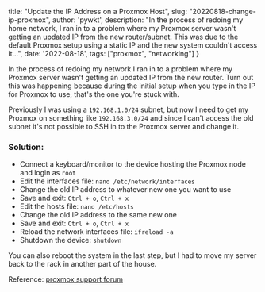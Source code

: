 title: "Update the IP Address on a Proxmox Host",
slug: "20220818-change-ip-proxmox",
author: 'pywkt',
description: "In the process of redoing my home network, I ran in to a problem where my Proxmox server wasn't getting an updated IP from the new router/subnet. This was due to the default Proxmox setup using a static IP and the new system couldn't access it...",
date: '2022-08-18',
tags: ["proxmox", "networking"]
}

In the process of redoing my network I ran in to a problem where my Proxmox server wasn't getting an updated IP from the new router. Turn out this was happening because during the initial setup when you type in the IP for Proxmox to use, that's the one you're stuck with.

Previously I was using a `192.168.1.0/24` subnet, but now I need to get my Proxmox on something like `192.168.3.0/24` and since I can't access the old subnet it's not possible to SSH in to the Proxmox server and change it.

### Solution:
  - Connect a keyboard/monitor to the device hosting the Proxmox node and login as `root`
  - Edit the interfaces file: `nano /etc/network/interfaces`
  - Change the old IP address to whatever new one you want to use
  - Save and exit: `Ctrl + o`, `Ctrl + x`
  - Edit the hosts file: `nano /etc/hosts`
  - Change the old IP address to the same new one
  - Save and exit: `Ctrl + o`, `Ctrl + x`
  - Reload the network interfaces file: `ifreload -a`
  - Shutdown the device: `shutdown`

You can also reboot the system in the last step, but I had to move my server back to the rack in another part of the house.

Reference: [proxmox support forum](https://forum.proxmox.com/threads/help-with-changing-ip-address-reinstalling.55421)

